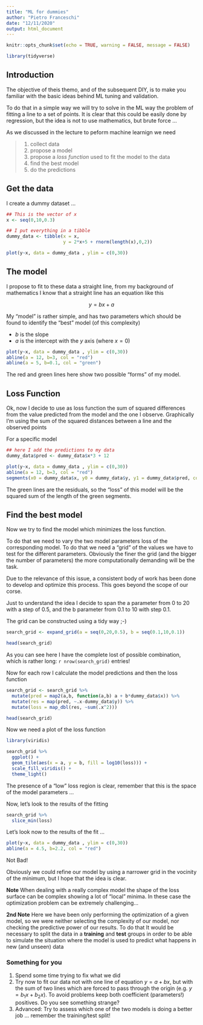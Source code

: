 ```yaml
---
title: "ML for dummies"
author: "Pietro Franceschi"
date: "12/11/2020"
output: html_document
---
```


```r
knitr::opts_chunk$set(echo = TRUE, warning = FALSE, message = FALSE)
```


```r
library(tidyverse)
```

## Introduction

The objective of theis themo, and of the subsequent DIY, is to make you familiar with the basic ideas behind ML tuning and validation.

To do that in a simple way we will try to solve in the ML way the problem of fitting a line to a set of points. It is clear that this could be easily done by regression, but the idea is not to use mathematics, but brute force ...


As we discussed in the lecture to peform machine learnign we need 

>1. collect data
>2. propose a model
>3. propose a _loss function_ used to fit the model to the data
>4. find the best model
>5. do the predictions


## Get the data

I create a dummy dataset ...

```r
## This is the vector of x
x <- seq(0,10,0.3)

## I put everything in a tibble
dummy_data <- tibble(x = x, 
                     y = 2*x+5 + rnorm(length(x),0,2))
```


```r
plot(y~x, data = dummy_data , ylim = c(0,30))
```


## The model

I propose to fit to these data a straight line, from my background of mathematics I know that a straight line has an equation like this

$$
y = bx + a
$$

My "model" is rather simple, and has two parameters which should be found to identify the "best" model (of this complexity)

* $b$ is the slope
* $a$ is the intercept with the $y$ axis (where $x=0$)


```r
plot(y~x, data = dummy_data , ylim = c(0,30))
abline(a = 12, b=3, col = "red")
abline(a = 5, b=0.1, col = "green")
```

The red and green lines here show two possible "forms" of my model.

## Loss Function

Ok, now I decide to use as loss function the sum of squared differences from the value predicted from the model and the one I observe. Graphically I'm using the sum of the squared distances between a line and the observed points


For a specific model 

```r
## here I add the predictions to my data
dummy_data$pred <- dummy_data$x*3 + 12
```


```r
plot(y~x, data = dummy_data , ylim = c(0,30))
abline(a = 12, b=3, col = "red")
segments(x0 = dummy_data$x, y0 = dummy_data$y, y1 = dummy_data$pred, col = "green")
```

The green lines are the residuals, so the "loss" of this model will be the squared sum of the length of the green segments.


## Find the best model

Now we try to find the model which minimizes the loss function.

To do that we need to vary the two model parameters loss of the corresponding model. To do that we need a "grid" of the values we have to test for the different parameters. Obviously the finer the grid (and the bigger the number of parameters) the more computationally demanding will be the task. 

Due to the relevance of this issue, a consistent body of work has been done to develop and optimize this process. This goes beyond the scope of our corse.

Just to understand the idea I decide to span the a parameter from 0 to 20 with a step of 0.5, and the b parameter from 0.1 to 10 with step 0.1.

The grid can be constructed using a tidy way ;-)

```r
search_grid <- expand_grid(a = seq(0,20,0.5), b = seq(0.1,10,0.1))

head(search_grid)
```

As you can see here I have the complete lost of possible combination, which is rather long:  `r nrow(search_grid)` entries!

Now for each row I calculate the model predictions and then the loss function


```r
search_grid <- search_grid %>% 
  mutate(pred = map2(a,b, function(a,b) a + b*dummy_data$x)) %>% 
  mutate(res = map(pred, ~.x-dummy_data$y)) %>% 
  mutate(loss = map_dbl(res, ~sum(.x^2)))

head(search_grid)
```


Now we need a plot of the loss function


```r
library(viridis)

search_grid %>% 
  ggplot() + 
  geom_tile(aes(x = a, y = b, fill = log10(loss))) + 
  scale_fill_viridis() +
  theme_light()
```

The presence of a "low" loss region is clear, remember that this is the space of the model parameters ...

Now, let's look to the results of the fitting


```r
search_grid %>% 
  slice_min(loss)
```

Let's look now to the results of the fit ...


```r
plot(y~x, data = dummy_data , ylim = c(0,30))
abline(a = 4.5, b=2.2, col = "red")

```


Not Bad!

Obviously we could refine our model by using a narrower grid in the vocinity of the minimum, but I hope that the idea is clear.

**Note** When dealing with a really complex model the shape of the loss surface can be complex showing a lot of "local" minima.
In these case the optimization problem can be extremely challenging...

**2nd Note** Here we have been only performing the optimization of a given model, so we were neither selecting the complexity of our model, nor checking the predictive power of our results. To do that It would be necessary to split the data in a **training**  and **test** groups in order to be able to simulate the situation where the model is used to predict what happens in new (and unseen) data


### Something for you

1. Spend some time trying to fix what we did
2. Try now to fit our data not with one line of equation $y=a+bx$, but with the sum of two lines which are forced to pass through the origin (e.g. $y=b_{1}x + b_{2}x$). To avoid problems keep both coefficient (parameters!) positives. Do you see something strange?
3. Advanced: Try to assess which one of the two models is doing a better job ... remember the training/test split!












